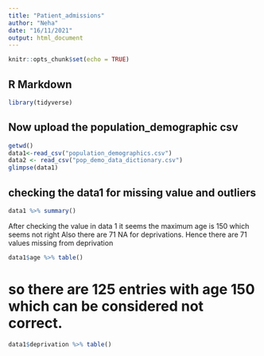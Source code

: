 ```yaml
---
title: "Patient_admissions"
author: "Neha"
date: "16/11/2021"
output: html_document
---
```


```r
knitr::opts_chunk$set(echo = TRUE)
```

## R Markdown

```r

library(tidyverse)


```



## Now upload the population_demographic csv
```r
getwd()
data1<-read_csv("population_demographics.csv")
data2 <- read_csv("pop_demo_data_dictionary.csv")
glimpse(data1)
```
## checking the data1 for missing value and outliers
```r
data1 %>% summary()
```

After checking the value in data 1 it seems the maximum age is  150 which seems not right
Also there are 71 NA for deprivations. Hence there are 71 values missing from deprivation


```r
data1$age %>% table()
```
# so there are 125 entries with age 150 which can be considered not correct.
```r

data1$deprivation %>% table()
```
